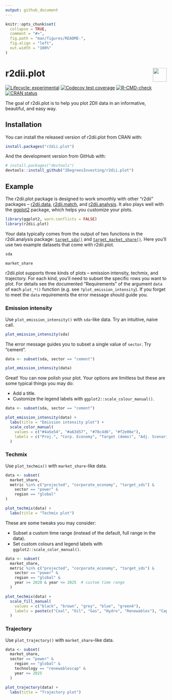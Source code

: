 ```yaml
---
output: github_document
---
```


<!-- README.md is generated from README.Rmd. Please edit that file -->

```r
knitr::opts_chunk$set(
  collapse = TRUE,
  comment = "#>",
  fig.path = "man/figures/README-",
  fig.align = "left",
  out.width = "100%"
)
```

# r2dii.plot <a href='https://github.com/2DegreesInvesting/r2dii.plot'><img src='https://imgur.com/A5ASZPE.png' align='right' height='43' /></a>

<!-- badges: start -->
[![Lifecycle:
experimental](https://img.shields.io/badge/lifecycle-experimental-orange.svg)](https://lifecycle.r-lib.org/articles/stages.html)
[![Codecov test coverage](https://codecov.io/gh/2DegreesInvesting/r2dii.plot/branch/master/graph/badge.svg)](https://codecov.io/gh/2DegreesInvesting/r2dii.plot?branch=master)
[![R-CMD-check](https://github.com/2DegreesInvesting/r2dii.plot/workflows/R-CMD-check/badge.svg)](https://github.com/2DegreesInvesting/r2dii.plot/actions)
[![CRAN status](https://www.r-pkg.org/badges/version/r2dii.plot)](https://CRAN.R-project.org/package=r2dii.plot)
<!-- badges: end -->

The goal of r2dii.plot is to help you plot 2DII data in an informative,
beautiful, and easy way.

## Installation

You can install the released version of r2dii.plot from CRAN with:

```r
install.packages("r2dii.plot")
```

And the development version from GitHub with:

```r
# install.packages("devtools")
devtools::install_github("2DegreesInvesting/r2dii.plot")
```

## Example

The r2dii.plot package is designed to work smoothly with other "r2dii" packages
-- [r2dii.data](https://2degreesinvesting.github.io/r2dii.data/),
[r2dii.match](https://2degreesinvesting.github.io/r2dii.match/), and
[r2dii.analysis](https://2degreesinvesting.github.io/r2dii.analysis/). It also
plays well with the [ggplot2](https://ggplot2.tidyverse.org/) package, which
helps you customize your plots.

```r
library(ggplot2, warn.conflicts = FALSE)
library(r2dii.plot)
```

Your data typically comes from the output of two functions in the r2dii.analysis
package:
[`target_sda()`](https://2degreesinvesting.github.io/r2dii.analysis/reference/target_sda.html)
and
[`target_market_share()`](https://2degreesinvesting.github.io/r2dii.analysis/reference/target_market_share.html).
Here you'll use two example datasets that come with r2dii.plot.

```r
sda

market_share
```

r2dii.plot supports three kinds of plots -- emission intensity, techmix, and
trajectory. For each kind, you'll need to subset the specific rows you want to
plot. For details see the documented "Requirements" of the argument `data` of
each `plot_*()` function (e.g. see `?plot_emission_intensity`). If you forget to
meet the `data` requirements the error message should guide you.

### Emission intensity

Use `plot_emission_intensity()` with `sda`-like data. Try an intuitive, naive call.

```r
plot_emission_intensity(sda)
```

The error message guides you to subset a single value of `sector`. Try "cement".

```r
data <- subset(sda, sector == "cement")

plot_emission_intensity(data)
```

Great! You can now polish your plot. Your options are limitless but these are
some typical things you may do:

* Add a title. 
* Customize the legend labels with `ggplot2::scale_colour_manual()`.

```r
data <- subset(sda, sector == "cement")

plot_emission_intensity(data) + 
  labs(title = "Emission intensity plot") +
  scale_color_manual(
    values = c("#4a5e54", "#a63d57", "#78c4d6", "#f2e06e"),
    labels = c("Proj.", "Corp. Economy", "Target (demo)", "Adj. Scenario (demo)")
  )
```

### Techmix

Use `plot_techmix()` with `market_share`-like data.

```r
data <- subset(
  market_share, 
  metric %in% c("projected", "corporate_economy", "target_sds") & 
    sector == "power" &
    region == "global"
)

plot_techmix(data) + 
  labs(title = "Techmix plot")
```

These are some tweaks you may consider:

* Subset a custom time range (instead of the default, full range in the data).
* Set custom colours and legend labels with `ggplot2::scale_color_manual()`.

```r
data <- subset(
  market_share,
  metric %in% c("projected", "corporate_economy", "target_sds") &
    sector == "power" &
    region == "global" &
    year >= 2020 & year <= 2025  # custom time range
  )

plot_techmix(data) + 
  scale_fill_manual(
    values = c("black", "brown", "grey", "blue", "green4"),
    labels = paste(c("Coal", "Oil", "Gas", "Hydro", "Renewables"), "Cap.")
  )
```

### Trajectory

Use `plot_trajectory()` with `market_share`-like data.

```r
data <- subset(
  market_share,
  sector == "power" &
    region == "global" &
    technology == "renewablescap" &
    year <= 2025
  )

plot_trajectory(data) + 
  labs(title = "Trajectory plot")
```
